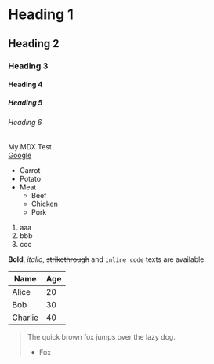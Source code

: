 # Heading 1

## Heading 2

### Heading 3

#### Heading 4

##### Heading 5

###### Heading 6

My MDX Test  
[Google](https://google.com)

- Carrot
- Potato
- Meat
  - Beef
  - Chicken
  - Pork

1. aaa
2. bbb
3. ccc

**Bold**, _italic_, ~~strikethrough~~ and `inline code` texts are available.

| Name    | Age |
| ------- | --- |
| Alice   | 20  |
| Bob     | 30  |
| Charlie | 40  |

> The quick brown fox jumps over the lazy dog.
>
> - Fox
